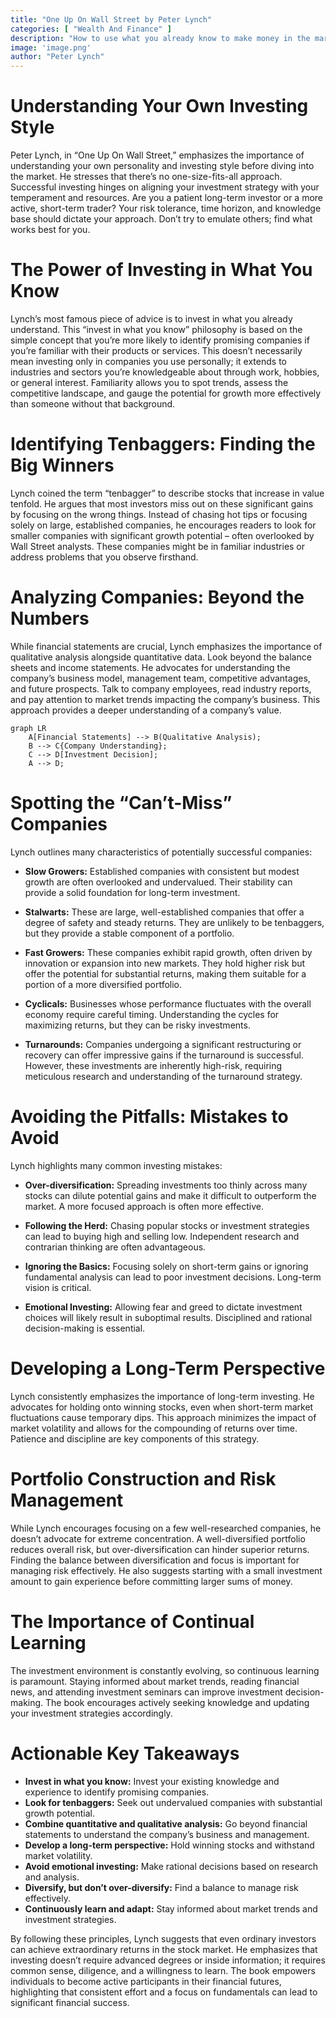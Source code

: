 ```yaml
---
title: "One Up On Wall Street by Peter Lynch"
categories: [ "Wealth And Finance" ]
description: "How to use what you already know to make money in the market"
image: 'image.png'
author: "Peter Lynch"
---
```

# Understanding Your Own Investing Style

Peter Lynch, in "One Up On Wall Street," emphasizes the importance of understanding your own personality and investing style before diving into the market.  He stresses that there's no one-size-fits-all approach.  Successful investing hinges on aligning your investment strategy with your temperament and resources. Are you a patient long-term investor or a more active, short-term trader? Your risk tolerance, time horizon, and knowledge base should dictate your approach.  Don't try to emulate others; find what works best for you.

# The Power of Investing in What You Know

Lynch's most famous piece of advice is to invest in what you already understand. This "invest in what you know" philosophy is based on the simple concept that you're more likely to identify promising companies if you're familiar with their products or services.  This doesn't necessarily mean investing only in companies you use personally; it extends to industries and sectors you're knowledgeable about through work, hobbies, or general interest.  Familiarity allows you to spot trends, assess the competitive landscape, and gauge the potential for growth more effectively than someone without that background.


# Identifying Tenbaggers: Finding the Big Winners

Lynch coined the term "tenbagger" to describe stocks that increase in value tenfold.  He argues that most investors miss out on these significant gains by focusing on the wrong things.  Instead of chasing hot tips or focusing solely on large, established companies,  he encourages readers to look for smaller companies with significant growth potential – often overlooked by Wall Street analysts. These companies might be in familiar industries or address problems that you observe firsthand.


# Analyzing Companies: Beyond the Numbers

While financial statements are crucial, Lynch emphasizes the importance of qualitative analysis alongside quantitative data. Look beyond the balance sheets and income statements. He advocates for understanding the company's business model, management team, competitive advantages, and future prospects. Talk to company employees, read industry reports, and pay attention to market trends impacting the company's business. This approach provides a deeper understanding of a company's value.

```mermaid
graph LR
    A[Financial Statements] --> B(Qualitative Analysis);
    B --> C{Company Understanding};
    C --> D[Investment Decision];
    A --> D;
```

# Spotting the "Can't-Miss" Companies

Lynch outlines many characteristics of potentially successful companies:

* **Slow Growers:**  Established companies with consistent but modest growth are often overlooked and undervalued.  Their stability can provide a solid foundation for long-term investment.

* **Stalwarts:** These are large, well-established companies that offer a degree of safety and steady returns.  They are unlikely to be tenbaggers, but they provide a stable component of a portfolio.

* **Fast Growers:** These companies exhibit rapid growth, often driven by innovation or expansion into new markets.  They hold higher risk but offer the potential for substantial returns, making them suitable for a portion of a more diversified portfolio.

* **Cyclicals:** Businesses whose performance fluctuates with the overall economy require careful timing. Understanding the cycles for maximizing returns, but they can be risky investments.

* **Turnarounds:** Companies undergoing a significant restructuring or recovery can offer impressive gains if the turnaround is successful.  However, these investments are inherently high-risk, requiring meticulous research and understanding of the turnaround strategy.

# Avoiding the Pitfalls: Mistakes to Avoid

Lynch highlights many common investing mistakes:

* **Over-diversification:** Spreading investments too thinly across many stocks can dilute potential gains and make it difficult to outperform the market. A more focused approach is often more effective.

* **Following the Herd:**  Chasing popular stocks or investment strategies can lead to buying high and selling low. Independent research and contrarian thinking are often advantageous.

* **Ignoring the Basics:**  Focusing solely on short-term gains or ignoring fundamental analysis can lead to poor investment decisions.  Long-term vision is critical.

* **Emotional Investing:** Allowing fear and greed to dictate investment choices will likely result in suboptimal results. Disciplined and rational decision-making is essential.


# Developing a Long-Term Perspective

Lynch consistently emphasizes the importance of long-term investing.  He advocates for holding onto winning stocks, even when short-term market fluctuations cause temporary dips.  This approach minimizes the impact of market volatility and allows for the compounding of returns over time. Patience and discipline are key components of this strategy.

# Portfolio Construction and Risk Management

While Lynch encourages focusing on a few well-researched companies, he doesn't advocate for extreme concentration.  A well-diversified portfolio reduces overall risk, but over-diversification can hinder superior returns.  Finding the balance between diversification and focus is important for managing risk effectively. He also suggests starting with a small investment amount to gain experience before committing larger sums of money.


# The Importance of Continual Learning

The investment environment is constantly evolving, so continuous learning is paramount. Staying informed about market trends, reading financial news, and attending investment seminars can improve investment decision-making. The book encourages actively seeking knowledge and updating your investment strategies accordingly.


# Actionable Key Takeaways

* **Invest in what you know:** Invest your existing knowledge and experience to identify promising companies.
* **Look for tenbaggers:** Seek out undervalued companies with substantial growth potential.
* **Combine quantitative and qualitative analysis:**  Go beyond financial statements to understand the company's business and management.
* **Develop a long-term perspective:** Hold winning stocks and withstand market volatility.
* **Avoid emotional investing:** Make rational decisions based on research and analysis.
* **Diversify, but don't over-diversify:** Find a balance to manage risk effectively.
* **Continuously learn and adapt:** Stay informed about market trends and investment strategies.

By following these principles, Lynch suggests that even ordinary investors can achieve extraordinary returns in the stock market.  He emphasizes that investing doesn't require advanced degrees or inside information; it requires common sense, diligence, and a willingness to learn.  The book empowers individuals to become active participants in their financial futures, highlighting that consistent effort and a focus on fundamentals can lead to significant financial success.

